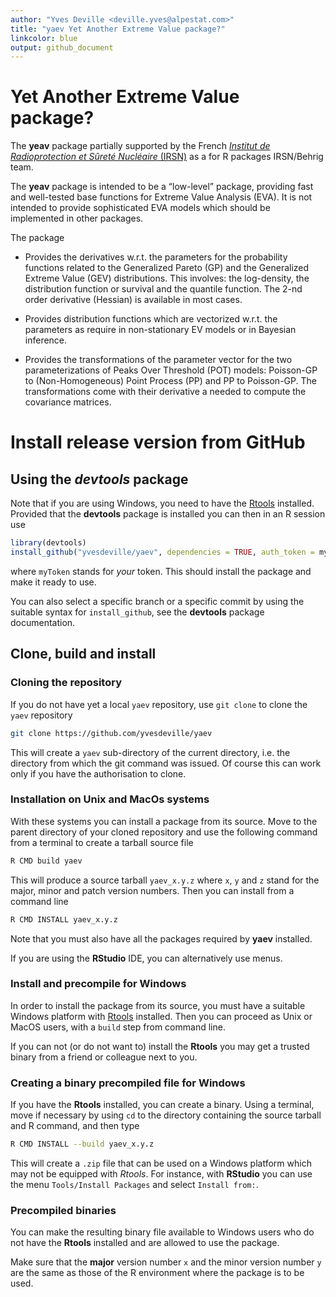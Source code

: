 ```yaml
---
author: "Yves Deville <deville.yves@alpestat.com>"
title: "yaev Yet Another Extreme Value package?"
linkcolor: blue
output: github_document
---
```


# Yet Another Extreme Value package?

The **yeav** package partially supported by the French [*Institut de
Radioprotection et Sûreté Nucléaire* (IRSN)](https://www.irsn.fr/)
as a for R packages IRSN/Behrig team.

The **yeav** package is intended to be a "low-level" package,
providing fast and well-tested base functions for Extreme Value
Analysis (EVA). It is not intended to provide sophisticated EVA models
which should be implemented in other packages.

The package

 - Provides the derivatives w.r.t. the parameters for the probability
   functions related to the Generalized Pareto (GP) and the
   Generalized Extreme Value (GEV) distributions. This involves: the
   log-density, the distribution function or survival and the quantile
   function. The 2-nd order derivative (Hessian) is available in most
   cases.
 
 - Provides distribution functions which are vectorized w.r.t. the
   parameters as require in non-stationary EV models or in Bayesian
   inference.

 - Provides the transformations of the parameter vector for the two
   parameterizations of Peaks Over Threshold (POT) models: Poisson-GP
   to (Non-Homogeneous) Point Process (PP) and PP to Poisson-GP. The
   transformations come with their derivative a needed to compute the
   covariance matrices.

# Install release version from GitHub

## Using the *devtools* package

Note that if you are using Windows, you need to have the
[Rtools](https://cran.r-project.org/bin/windows/Rtools)
installed. Provided that the **devtools** package is installed you can
then in an R session use

```r
library(devtools)
install_github("yvesdeville/yaev", dependencies = TRUE, auth_token = myToken)
```

where `myToken` stands for *your* token. This should install the
package and make it ready to use.

You can also select a specific branch or a specific commit by using
the suitable syntax for `install_github`, see the **devtools** package
documentation.

## Clone, build and install

### Cloning the repository

If you do not have yet a local `yaev` repository, use `git clone` to
clone the `yaev` repository

``` bash
git clone https://github.com/yvesdeville/yaev
```

This will create a `yaev` sub-directory of the current directory,
i.e. the directory from which the git command was issued. Of course
this can work only if you have the authorisation to clone.

### Installation on Unix and MacOs systems

With these systems you can install a package from its source. Move to
the parent directory of your cloned repository and use the following
command from a terminal to create a tarball source file

``` bash
R CMD build yaev
```

This will produce a source tarball `yaev_x.y.z` where `x`, `y` and
`z` stand for the major, minor and patch version numbers. Then you can
install from a command line

``` bash
R CMD INSTALL yaev_x.y.z
```

Note that you must also have all the packages required by **yaev**
installed.

If you are using the **RStudio** IDE, you can alternatively use menus.

### Install and precompile for Windows

In order to install the package from its source, you must have a
suitable Windows platform with
[Rtools](https://cran.r-project.org/bin/windows/Rtools)
installed. Then you can proceed as Unix or MacOS users, with a `build`
step from command line.

If you can not (or do not want to) install the **Rtools** you may get
a trusted binary from a friend or colleague next to you.

### Creating a binary precompiled file for Windows

If you have the **Rtools** installed, you can create a binary. Using a
terminal, move if necessary by using `cd` to the directory containing
the source tarball and R command, and then type

``` bash
R CMD INSTALL --build yaev_x.y.z
```

This will create a `.zip` file that can be used on a Windows platform
which may not be equipped with *Rtools*. For instance, with
**RStudio** you can use the menu `Tools/Install Packages` and select
`Install from:`. 

### Precompiled binaries

You can make the resulting binary file available to Windows users who
do not have the **Rtools** installed and are allowed to use the
package. 

Make sure that the **major** version number `x` and the minor version
number `y` are the same as those of the R environment where the
package is to be used.
